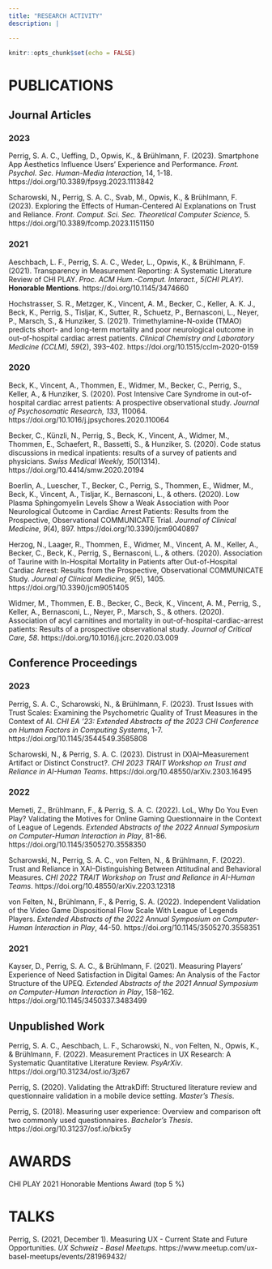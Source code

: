 ```yaml
---
title: "RESEARCH ACTIVITY"
description: |

---
```


```r
knitr::opts_chunk$set(echo = FALSE)
```

# PUBLICATIONS
    
## Journal Articles
 
### 2023
 
Perrig, S. A. C., Ueffing, D., Opwis, K., & Brühlmann, F. (2023). Smartphone App Aesthetics Influence Users' Experience and Performance. *Front. Psychol. Sec. Human-Media Interaction*, 14, 1-18. https://doi.org/10.3389/fpsyg.2023.1113842

Scharowski, N., Perrig, S. A. C., Svab, M., Opwis, K., & Brühlmann, F. (2023). Exploring the Effects of Human-Centered AI Explanations on Trust and Reliance. *Front. Comput. Sci. Sec. Theoretical Computer Science*, 5. https://doi.org/10.3389/fcomp.2023.1151150
    
### 2021
    
Aeschbach, L. F., Perrig, S. A. C., Weder, L., Opwis, K., & Brühlmann, F. (2021). Transparency in Measurement Reporting: A Systematic Literature Review of CHI PLAY. *Proc. ACM Hum.-Comput. Interact., 5(CHI PLAY)*. **Honorable Mentions**. https://doi.org/10.1145/3474660
    
Hochstrasser, S. R., Metzger, K., Vincent, A. M., Becker, C., Keller, A. K. J., Beck, K., Perrig, S., Tisljar, K., Sutter, R., Schuetz, P., Bernasconi, L., Neyer, P., Marsch, S., & Hunziker, S. (2021). Trimethylamine-N-oxide (TMAO) predicts short- and long-term mortality and poor neurological outcome in out-of-hospital cardiac arrest patients. *Clinical Chemistry and Laboratory Medicine (CCLM), 59*(2), 393–402. https://doi.org/10.1515/cclm-2020-0159  
    
### 2020
    
Beck, K., Vincent, A., Thommen, E., Widmer, M., Becker, C., Perrig, S., Keller, A., & Hunziker, S. (2020). Post Intensive Care Syndrome in out-of-hospital cardiac arrest patients: A prospective observational study. *Journal of Psychosomatic Research, 133*, 110064. https://doi.org/10.1016/j.jpsychores.2020.110064
    
Becker, C., Künzli, N., Perrig, S., Beck, K., Vincent, A., Widmer, M., Thommen, E., Schaefert, R., Bassetti, S., & Hunziker, S. (2020). Code status discussions in medical inpatients: results of a survey of patients and physicians. *Swiss Medical Weekly, 150*(1314). https://doi.org/10.4414/smw.2020.20194
    
Boerlin, A., Luescher, T., Becker, C., Perrig, S., Thommen, E., Widmer, M., Beck, K., Vincent, A., Tisljar, K., Bernasconi, L., & others. (2020). Low Plasma Sphingomyelin Levels Show a Weak Association with Poor Neurological Outcome in Cardiac Arrest Patients: Results from the Prospective, Observational COMMUNICATE Trial. *Journal of Clinical Medicine, 9*(4), 897. https://doi.org/10.3390/jcm9040897
    
Herzog, N., Laager, R., Thommen, E., Widmer, M., Vincent, A. M., Keller, A., Becker, C., Beck, K., Perrig, S., Bernasconi, L., & others. (2020). Association of Taurine with In-Hospital Mortality in Patients after Out-of-Hospital Cardiac Arrest: Results from the Prospective, Observational COMMUNICATE Study. *Journal of Clinical Medicine, 9*(5), 1405. https://doi.org/10.3390/jcm9051405
    
Widmer, M., Thommen, E. B., Becker, C., Beck, K., Vincent, A. M., Perrig, S., Keller, A., Bernasconi, L., Neyer, P., Marsch, S., & others. (2020). Association of acyl carnitines and mortality in out-of-hospital-cardiac-arrest patients: Results of a prospective observational study. *Journal of Critical Care, 58*. https://doi.org/10.1016/j.jcrc.2020.03.009

## Conference Proceedings

### 2023

Perrig, S. A. C., Scharowski, N., & Brühlmann, F. (2023). Trust Issues with Trust Scales: Examining the Psychometric Quality of Trust Measures in the Context of AI. *CHI EA '23: Extended Abstracts of the 2023 CHI Conference on Human Factors in Computing Systems*, 1-7. https://doi.org/10.1145/3544549.3585808

Scharowski, N., & Perrig, S. A. C. (2023). Distrust in (X)AI--Measurement Artifact or Distinct Construct?. *CHI 2023 TRAIT Workshop on Trust and Reliance in AI-Human Teams*. https://doi.org/10.48550/arXiv.2303.16495
    
### 2022

Memeti, Z., Brühlmann, F., & Perrig, S. A. C. (2022). LoL, Why Do You Even Play? Validating the Motives for Online Gaming Questionnaire in the Context of League of Legends. *Extended Abstracts of the 2022 Annual Symposium on Computer-Human Interaction in Play*, 81-86. https://doi.org/10.1145/3505270.3558350

Scharowski, N., Perrig, S. A. C., von Felten, N., & Brühlmann, F. (2022). Trust and Reliance in XAI–Distinguishing Between Attitudinal and Behavioral Measures. *CHI 2022 TRAIT Workshop on Trust and Reliance in AI-Human Teams*. 
https://doi.org/10.48550/arXiv.2203.12318
    
von Felten, N., Brühlmann, F., & Perrig, S. A. (2022). Independent Validation of the Video Game Dispositional Flow Scale With League of Legends Players. *Extended Abstracts of the 2022 Annual Symposium on Computer-Human Interaction in Play*, 44-50. https://doi.org/10.1145/3505270.3558351   

### 2021
    
Kayser, D., Perrig, S. A. C., & Brühlmann, F. (2021). Measuring Players’ Experience of Need Satisfaction in Digital Games: An Analysis of the Factor Structure of the UPEQ. *Extended Abstracts of the 2021 Annual Symposium on Computer-Human Interaction in Play*, 158–162. https://doi.org/10.1145/3450337.3483499

## Unpublished Work

Perrig, S. A. C., Aeschbach, L. F., Scharowski, N., von Felten, N., Opwis, K., & Brühlmann, F. (2022). Measurement Practices in UX Research: A Systematic Quantitative Literature Review. *PsyArXiv*. https://doi.org/10.31234/osf.io/3jz67
    
Perrig, S. (2020). Validating the AttrakDiff: Structured literature review and questionnaire validation in a mobile device setting. *Master's Thesis*. 

Perrig, S. (2018). Measuring user experience: Overview and comparison oft two commonly used questionnaires. *Bachelor's Thesis*. https://doi.org/10.31237/osf.io/bkx5y


# AWARDS

CHI PLAY 2021 Honorable Mentions Award (top 5 %)
    
# TALKS
    
Perrig, S. (2021, December 1). Measuring UX - Current State and Future Opportunities. *UX Schweiz - Basel Meetups*. https://www.meetup.com/ux-basel-meetups/events/281969432/